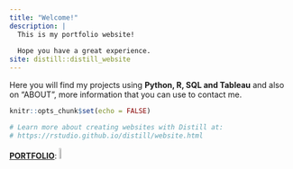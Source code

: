 ```yaml
---
title: "Welcome!"
description: |
  This is my portfolio website! 
  
  Hope you have a great experience.
site: distill::distill_website
---
```


Here you will find my projects using **Python, R, SQL and Tableau** and also on "ABOUT", more information that you can use to contact me. 

```r
knitr::opts_chunk$set(echo = FALSE)

# Learn more about creating websites with Distill at:
# https://rstudio.github.io/distill/website.html

```

[**PORTFOLIO**](content.html){width=7%}:
![Portolio](https://img.icons8.com/external-colours-bomsymbols-/91/000000/external-click-hand-conversation-colours-colours-bomsymbols--2.png){width=7%}







